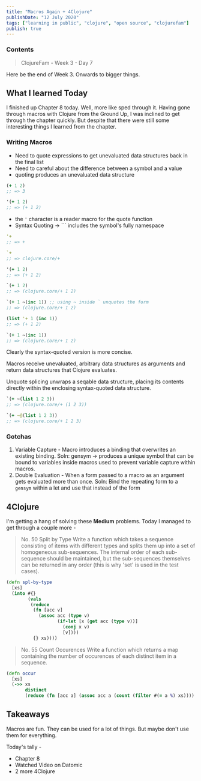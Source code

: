 ```yaml
---
title: "Macros Again + 4Clojure"
publishDate: "12 July 2020"
tags: ["learning in public", "clojure", "open source", "clojurefam"]
publish: true
---
```


### Contents

> ClojureFam - Week 3 - Day 7

Here be the end of Week 3. Onwards to bigger things.

## What I learned Today

I finished up Chapter 8 today. Well, more like sped through it. Having gone through macros with Clojure from the Ground Up, I was inclined to get through the chapter quickly. But despite that there were still some interesting things I learned from the chapter.

### Writing Macros

- Need to quote expressions to get unevaluated data structures back in the final list
- Need to careful about the difference between a symbol and a value
- quoting produces an unevaluated data structure

```clojure
(+ 1 2)
;; => 3

'(+ 1 2)
;; => (+ 1 2)
```

- the `'` character is a reader macro for the quote function
- Syntax Quoting -> `\`` includes the symbol's fully namespace

```clojure
'+
;; => +

`+
;; => clojure.core/+

'(+ 1 2)
;; => (+ 1 2)

`(+ 1 2)
;; => (clojure.core/+ 1 2)

`(+ 1 ~(inc 1)) ;; using ~ inside ` unquotes the form
;; => (clojure.core/+ 1 2)

(list '+ 1 (inc 1))
;; => (+ 1 2)

`(+ 1 ~(inc 1))
;; => (clojure.core/+ 1 2)
```

Clearly the syntax-quoted version is more concise.

Macros receive unevaluated, arbitrary data structures as arguments and return data structures that Clojure evaluates.

Unquote splicing unwraps a seqable data structure, placing its contents directly within the enclosing syntax-quoted data structure.

```clojure
`(+ ~(list 1 2 3))
;; => (clojure.core/+ (1 2 3))

`(+ ~@(list 1 2 3))
;; => (clojure.core/+ 1 2 3)
```

### Gotchas

1. Variable Capture - Macro introduces a binding that overwrites an existing binding.
   Soln: gensym -> produces a unique symbol that can be bound to variables inside macros used to prevent variable capture within macros.
2. Double Evaluation - When a form passed to a macro as an argument gets evaluated more than once.
   Soln: Bind the repeating form to a `gensym` within a let and use that instead of the form

## 4Clojure

I'm getting a hang of solving these **Medium** problems. Today I managed to get through a couple more -

> No. 50 Split by Type
> Write a function which takes a sequence consisting of items with different types and splits them up into a set of homogeneous sub-sequences. The internal order of each sub-sequence should be maintained, but the sub-sequences themselves can be returned in any order (this is why 'set' is used in the test cases).

```clojure
(defn spl-by-type
  [xs]
  (into #{}
        (vals
         (reduce
          (fn [acc v]
            (assoc acc (type v)
                   (if-let [x (get acc (type v))]
                     (conj x v)
                     [v])))
          {} xs))))
```

> No. 55 Count Occurences
> Write a function which returns a map containing the number of occurences of each distinct item in a sequence.

```clojure
(defn occur
  [xs]
  (->> xs
       distinct
       (reduce (fn [acc a] (assoc acc a (count (filter #(= a %) xs)))) {})))
```

## Takeaways

Macros are fun. They can be used for a lot of things. But maybe don't use them for everything.

Today's tally -

- Chapter 8
- Watched Video on Datomic
- 2 more 4Clojure
